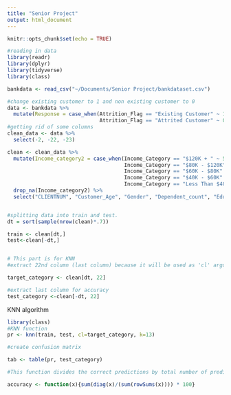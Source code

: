 ```yaml
---
title: "Senior Project"
output: html_document
---
```


```r
knitr::opts_chunk$set(echo = TRUE)
```

```r
#reading in data
library(readr)
library(dplyr)
library(tidyverse)
library(class)

bankdata <- read_csv("~/Documents/Senior Project/bankdataset.csv")

#change existing customer to 1 and non existing customer to 0
data <- bankdata %>% 
  mutate(Response = case_when(Attrition_Flag == "Existing Customer" ~ 1,
                              Attrition_Flag == "Attrited Customer" ~ 0)) 
#getting rid of some columns
clean_data <- data %>% 
  select(-2, -22, -23)

clean <- clean_data %>% 
  mutate(Income_category2 = case_when(Income_Category == "$120K + " ~ 5,
                                      Income_Category == "$80K - $120K" ~ 4,
                                      Income_Category == "$60K - $80K" ~ 3,
                                      Income_Category == "$40K - $60K" ~ 2,
                                      Income_Category == "Less Than $40K" ~ 1)) %>% 
  drop_na(Income_category2) %>% 
  select("CLIENTNUM", "Customer_Age", "Gender", "Dependent_count", "Education_Level", "Marital_Status", "Income_Category", "Income_category2", "Card_Category", "Months_on_book", "Total_Relationship_Count", "Months_Inactive_12_mon", "Contacts_Count_12_mon", "Credit_Limit", "Total_Revolving_Bal", "Avg_Open_To_Buy", "Total_Amt_Chng_Q4_Q1", "Total_Trans_Amt", "Total_Trans_Ct", "Total_Ct_Chng_Q4_Q1", "Avg_Utilization_Ratio", "Response")



```

```r

#splitting data into train and test. 
dt = sort(sample(nrow(clean)*.7))

train <- clean[dt,] 
test<-clean[-dt,]


# This part is for KNN
#extract 22nd column (last column) because it will be used as 'cl' argument in knn function

target_category <- clean[dt, 22]

#extract last column for accuracy
test_category <-clean[-dt, 22]

```

KNN algorithm
```r
library(class)
#KNN function
pr <- knn(train, test, cl=target_category, k=13)

#create confusion matrix

tab <- table(pr, test_category)

#This function divides the correct predictions by total number of predictions that tell us how accurate the model is

accuracy <- function(x){sum(diag(x)/(sum(rowSums(x)))) * 100}



```

